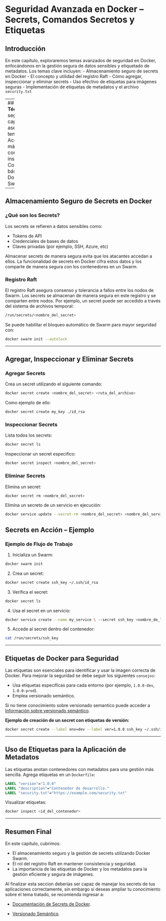 # Seguridad Avanzada en Docker – Secrets, Comandos Secretos y Etiquetas

## **Introducción**
En este capítulo, exploraremos temas avanzados de seguridad en Docker, enfocándonos en la gestión segura de datos sensibles y etiquetado de metadatos. Los temas clave incluyen:
- Almacenamiento seguro de secrets en Docker
- El concepto y utilidad del registro Raft
- Cómo agregar, inspeccionar y eliminar secrets
- Uso efectivo de etiquetas para imágenes seguras
- Implementación de etiquetas de metadatos y el archivo `security.txt`

---
## **Requisitos Técnicos**
Para seguir este capítulo, asegúrate de tener:
- Acceso a una máquina Linux con Docker instalado.
- Conocimientos básicos de Docker Swarm. 

---

## **Almacenamiento Seguro de Secrets en Docker**

### **¿Qué son los Secrets?**
Los secrets se refieren a datos sensibles como:

- Tokens de API
- Credenciales de bases de datos
- Claves privadas (por ejemplo, SSH, Azure, etc)

Almacenar secrets de manera segura evita que los atacantes accedan a ellos. La funcionalidad de secrets en Docker cifra estos datos y los comparte de manera segura con los contenedores en un Swarm.

### **Registro Raft**
El registro Raft asegura consenso y tolerancia a fallos entre los nodos de Swarm. Los secrets se almacenan de manera segura en este registro y se comparten entre nodos. Por ejemplo, un secret puede ser accedido a través del sistema de archivos temporal:
```bash
/run/secrets/<nombre_del_secret>
```
Se puede habilitar el bloqueo automático de Swarm para mayor seguridad con:
```bash
docker swarm init --autolock
```

---

## **Agregar, Inspeccionar y Eliminar Secrets**

### **Agregar Secrets**
Crea un secret utilizando el siguiente comando:
```bash
docker secret create <nombre_del_secret> <ruta_del_archivo>
```
Como ejemplo de ello:
```bash
docker secret create my_key ./id_rsa
```
### **Inspeccionar Secrets**
Lista todos los secrets:
```bash
docker secret ls
```
Inspeccionar un secret especifico:
```bash
docker secret inspect <nombre_del_secret>
```
### **Eliminar Secrets**
Elimina un secret:
```bash
docker secret rm <nombre_del_secret>
```
Elimina un secreto de un servicio en ejecución:
```bash
docker service update --secret-rm <nombre_del_secret> <nombre_del_servicio>
```

## **Secrets en Acción – Ejemplo**
### **Ejemplo de Flujo de Trabajo**
1. Inicializa un Swarm:

```bash
docker swarm init
```

2. Crea un secret:

```bash
docker secret create ssh_key ~/.ssh/id_rsa
```

3. Verifica el secret:

```bash
docker secret ls
```

4. Usa el secret en un servicio:

```bash
docker service create --name my_service \ --secret ssh_key <nombre_de_la_imagen>
```

5. Accede al secret dentro del contenedor:

```bash
cat /run/secrets/ssh_key
```

---

## **Etiquetas de Docker para Seguridad**
Las etiquetas son esenciales para identificar y usar la imagen correcta de Docker. Para mejorar la seguridad se debe seguir los siguientes `consejos`:

- Usa etiquetas específicas para cada entorno (por ejemplo, `1.0.0-dev`, `1.0.0-prod`).
- Emplea versionado semántico.
  
Si no tiene conocimiento sobre versionado semantico puede acceder a [Información sobre versionado semántico](https://semver.org/).

**Ejemplo de creación de un secret con etiquetas de versión:**
```bash
docker secret create --label env=dev --label ver=1.0.0 ssh_key ~/.ssh/id_rsa
```

---

## **Uso de Etiquetas para la Aplicación de Metadatos**
Las etiquetas anotan contenedores con metadatos para una gestión más sencilla. Agrega etiquetas en un `Dockerfile`:

```dockerfile
LABEL "version"="1.0.0"
LABEL "description"="Contenedor de desarrollo."
LABEL "security.txt"="https://example.com/security.txt"
```
Visualizar etiquetas:
```bash
docker inspect <id_del_contenedor>
```
---
## **Resumen Final**
En este capítulo, cubrimos:

- El almacenamiento seguro y la gestión de secrets utilizando Docker Swarm.
- El rol del registro Raft en mantener consistencia y seguridad.
- La importancia de las etiquetas de Docker y los metadatos para la gestión eficiente y segura de imágenes.

Al finalizar esta seccion deberias ser capaz de manejar los secrets de tus aplicaciones correctamente, sin embargo si deseas ampliar tu conocimiento sobre el tema tratado, se recomienda ingresar a:


- [Documentación de Secrets de Docker](https://docs.docker.com/engine/swarm/secrets/).

- [Versionado Semántico](https://semver.org/).
